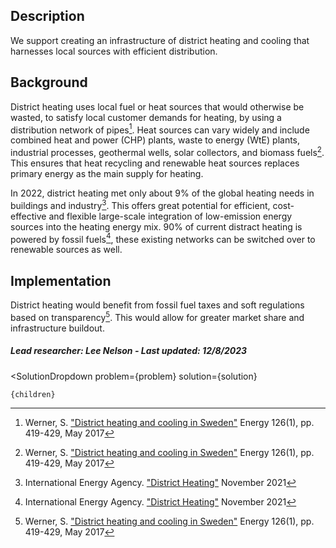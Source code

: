 

## Description
We support creating an infrastructure of district heating and cooling that harnesses local sources with efficient distribution.


## Background
District heating uses local fuel or heat sources that would otherwise be wasted, to satisfy local customer demands for heating, by using a distribution network of pipes[^”1”]. Heat sources can vary widely and include combined heat and power (CHP) plants, waste to energy (WtE) plants, industrial processes, geothermal wells, solar collectors, and biomass fuels[^”1”]. This ensures that heat recycling and renewable heat sources replaces primary energy as the main supply for heating.

In 2022, district heating met only about 9% of the global heating needs in buildings and industry[^”2”]. This offers great potential for efficient, cost-effective and flexible large-scale integration of low-emission energy sources into the heating energy mix.
90% of current distract heating is powered by fossil fuels[^”2”], these existing networks can be switched over to renewable sources as well.


## Implementation
District heating would benefit from fossil fuel taxes and soft regulations based on transparency[^”1”]. This would allow for greater market share and infrastructure buildout.

##### Lead researcher: Lee Nelson - Last updated: 12/8/2023

[^”1”]: Werner, S. ["District heating and cooling in Sweden"](https://www.sciencedirect.com/science/article/pii/S0360544217304140) Energy 126(1), pp. 419-429, May 2017 

[^”2”]: International Energy Agency. ["District Heating"](https://www.iea.org/reports/district-heating) November 2021 


  <SolutionDropdown 
    problem={problem} 
    solution={solution}
  >
    {children}
  </SolutionDropdown>